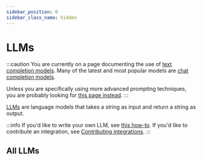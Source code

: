 ```yaml
---
sidebar_position: 0
sidebar_class_name: hidden
---
```


# LLMs

:::caution
You are currently on a page documenting the use of [text completion models](/docs/concepts/text_llms). Many of the latest and most popular models are [chat completion models](/docs/concepts/chat_models).

Unless you are specifically using more advanced prompting techniques, you are probably looking for [this page instead](/docs/integrations/chat/).
:::

[LLMs](docs/concepts/#llms) are language models that takes a string as input and return a string as output.

:::info
If you'd like to write your own LLM, see [this how-to](/docs/how_to/custom_llm). If you'd like to contribute an integration, see [Contributing integrations](/docs/contributing).
:::

## All LLMs


<IndexTable />
